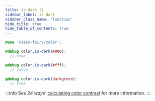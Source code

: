 ```yaml
---
title: is-dark ()
sidebar_label: is-dark
sidebar_class_name: 'function'
hide_title: true
hide_table_of_contents: true
---
```


<DocPage fieldName="is-dark" fieldType="function" spec={Spec} />

```scss
@use '@sass-fairy/color';

@debug color.is-dark(#000);
  // true

@debug color.is-dark(#fff);
  // false

@debug color.is-dark(darkgreen);
  // true
```

:::info
See *24 ways’* <a href="http://24ways.org/2010/calculating-color-contrast" target="_blank" rel="nofollow noreferrer noopener">calculating color contrast</a> for more information.
:::
